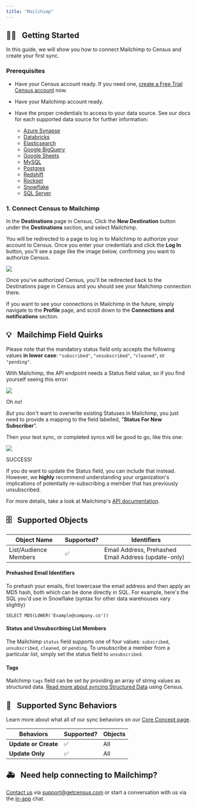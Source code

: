 ```yaml
---
title: "Mailchimp"
---
```


## 🏃‍♀️⠀Getting Started

In this guide, we will show you how to connect Mailchimp to Census and create your first sync.

### Prerequisites

* Have your Census account ready. If you need one, [create a Free Trial Census account](https://app.getcensus.com) now.

* Have your Mailchimp account ready.

* Have the proper credentials to access to your data source. See our docs for each supported data source for further information:  
   * [Azure Synapse](/sources/azure-synapse)  
   * [Databricks](https://docs.getcensus.com/sources/databricks)  
   * [Elasticsearch](https://docs.getcensus.com/sources/elasticsearch)  
   * [Google BigQuery](https://docs.getcensus.com/sources/google-bigquery)  
   * [Google Sheets](https://docs.getcensus.com/sources/google-sheets)  
   * [MySQL](https://docs.getcensus.com/sources/mysql)  
   * [Postgres](https://docs.getcensus.com/sources/postgres)  
   * [Redshift](https://docs.getcensus.com/sources/redshift)  
   * [Rockset](https://docs.getcensus.com/sources/rockset)  
   * [Snowflake](https://docs.getcensus.com/sources/snowflake)  
   * [SQL Server](https://docs.getcensus.com/sources/sql-server)

### 1\. Connect Census to Mailchimp

In the **Destinations** page in Census, Click the **New Destination** button under the **Destinations** section, and select Mailchimp.

You will be redirected to a page to log in to Mailchimp to authorize your account to Census. Once you enter your credentials and click the **Log In** button, you'll see a page like the image below, confirming you want to authorize Census.

![](/images/destinations/Screen%20Shot%202021-04-13%20at%2010.08.02%20AM.png)

Once you've authorized Census, you'll be redirected back to the Destinations page in Census and you should see your Mailchimp connection there.

If you want to see your connections in Mailchimp in the future, simply navigate to the **Profile** page, and scroll down to the **Connections and notifications** section.

## 💡⠀Mailchimp Field Quirks

Please note that the mandatory status field only accepts the following values **in lower case**: `"subscribed"`, `"unsubscribed"`, `"cleaned"`, or `"pending"`.

With Mailchimp, the API endpoint needs a Status field value, so if you find yourself seeing this error:

![](/images/destinations/Screen%20Shot%202022-07-21%20at%205.30.25%20PM.png)

Oh no!

_But_ you don't want to overwrite existing Statuses in Mailchimp, you just need to provide a mapping to the field labelled, "**Status For New Subscriber**".

Then your test sync, or completed syncs will be good to go, like this one:

![](/images/destinations/Screen%20Shot%202022-07-21%20at%205.42.49%20PM.png)

SUCCESS!

If you do want to update the Status field, you can include that instead. However, we **highly** recommend understanding your organization's implications of potentially re-subscribing a member that has previously unsubscribed.

For more details, take a look at Mailchimp's [API documentation](https://mailchimp.com/developer/marketing/api/list-members/update-list-member/).

## 🗄⠀Supported Objects

| **Object Name**       | **Supported?** | Identifiers                                          |
| --------------------- | -------------- | ---------------------------------------------------- |
| List/Audience Members | ✅              | Email Address, Prehashed Email Address (update-only) |

#### Prehashed Email Identifiers

To prehash your emails, first lowercase the email address and then apply an MD5 hash, both which can be done directly in SQL. For example, here's the SQL you'd use in Snowflake (syntax for other data warehouses vary slightly)

`SELECT MD5(LOWER('Example@company.co'))`

#### Status and Unsubscribing List Members

The Mailchimp `status` field supports one of four values: `subscribed`, `unsubscribed`, `cleaned`, or `pending`. To unsubscribe a member from a particular list, simply set the status field to `unsubscribed`.

#### Tags

Mailchimp `tags` field can be set by providing an array of string values as structured data. [Read more about syncing Structured Data](/basics/data-models-and-entities/defining-source-data/structured-data) using Census.

## 🔄⠀Supported Sync Behaviors

Learn more about what all of our sync behaviors on our [Core Concept page](/basics/core-concept#the-different-sync-behaviors).

| **Behaviors**        | **Supported?** | **Objects** |
| -------------------- | -------------- | ----------- |
| **Update or Create** | ✅              | All         |
| **Update Only**      | ✅              | All         |

## 🚑⠀Need help connecting to Mailchimp?

[Contact us](mailto:support@getcensus.com) via support@getcensus.com or start a conversation with us via the [in-app](https://app.getcensus.com) chat.